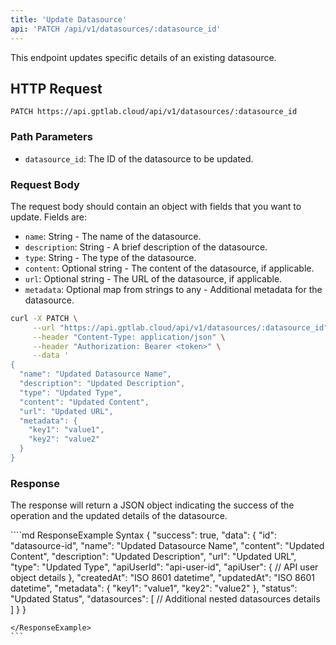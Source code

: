 ```yaml
---
title: 'Update Datasource'
api: 'PATCH /api/v1/datasources/:datasource_id'
---
```


This endpoint updates specific details of an existing datasource.

## HTTP Request

`PATCH https://api.gptlab.cloud/api/v1/datasources/:datasource_id`

### Path Parameters

- `datasource_id`: The ID of the datasource to be updated.

### Request Body

The request body should contain an object with fields that you want to update. Fields are:

- `name`: String - The name of the datasource.
- `description`: String - A brief description of the datasource.
- `type`: String - The type of the datasource.
- `content`: Optional string - The content of the datasource, if applicable.
- `url`: Optional string - The URL of the datasource, if applicable.
- `metadata`: Optional map from strings to any - Additional metadata for the datasource.

<RequestExample>

```bash
curl -X PATCH \
     --url "https://api.gptlab.cloud/api/v1/datasources/:datasource_id" \
     --header "Content-Type: application/json" \
     --header "Authorization: Bearer <token>" \
     --data '
{
  "name": "Updated Datasource Name",
  "description": "Updated Description",
  "type": "Updated Type",
  "content": "Updated Content",
  "url": "Updated URL",
  "metadata": {
    "key1": "value1",
    "key2": "value2"
  }
}

```

</RequestExample>

### Response
The response will return a JSON object indicating the success of the operation and the updated details of the datasource.




<ResponseExample>
````md ResponseExample Syntax
{
  "success": true,
  "data": {
    "id": "datasource-id",
    "name": "Updated Datasource Name",
    "content": "Updated Content",
    "description": "Updated Description",
    "url": "Updated URL",
    "type": "Updated Type",
    "apiUserId": "api-user-id",
    "apiUser": {
      // API user object details
    },
    "createdAt": "ISO 8601 datetime",
    "updatedAt": "ISO 8601 datetime",
    "metadata": {
      "key1": "value1",
      "key2": "value2"
    },
    "status": "Updated Status",
    "datasources": [
      // Additional nested datasources details
    ]
  }
}



````
</ResponseExample>
```
